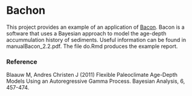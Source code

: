 Bachon
======

This project provides an example of an application of [Bacon](http://chrono.qub.ac.uk/blaauw/bacon.html). Bacon is a software that uses a Bayesian approach to model the age-depth accummulation history of sediments. Useful information can be found in  manualBacon_2.2.pdf. The file do.Rmd produces the example report.  


### Reference

Blaauw M, Andres Christen J (2011) Flexible Paleoclimate Age-Depth Models Using an Autoregressive Gamma Process. Bayesian Analysis, 6, 457-474.

